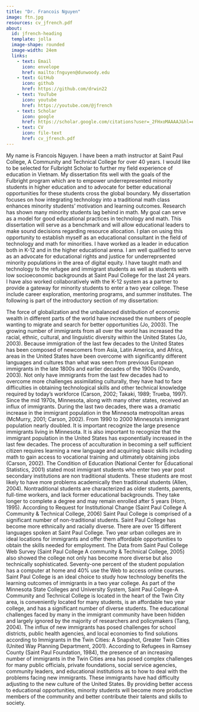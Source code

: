 ---
title: "Dr. Francois Nguyen"
image: ftn.jpg
resources: cv_jfrench.pdf
about: 
  id: jfrench-heading
  template: jolla
  image-shape: rounded
  image-width: 24em
  links:
    - text: Email
      icon: envelope
      href: mailto:fnguyen@dunwoody.edu
    - text: GitHub
      icon: github
      href: https://github.com/drwin22
    - text: YouTube
      icon: youtube
      href: https://youtube.com/@jfrench
    - text: Scholar
      icon: google
      href: https://scholar.google.com/citations?user=_2FHxoMAAAAJ&hl=en
    - text: CV
      icon: file-text
      href: cv_jfrench.pdf
---

:::{#jfrench-heading}

My name is Francois Nguyen. I have been a math instructor at Saint Paul College, A Community and Technical College for over 40 years. I would like to be selected for Fulbright Scholar to further my field experience of education in Vietnam.  My dissertation fits well with the  goals of the Fulbright program which are to empower underrepresented minority students in higher education and to advocate for better educational opportunities for these students cross the global boundary. 
My dissertation focuses on how integrating technology into a traditional math class enhances minority students’ motivation and learning outcomes.  Research has shown many minority students lag behind in math. My goal can serve as a model for good educational practices in technology and math.  This dissertation will serve as a benchmark and will allow educational leaders to make sound decisions regarding resource allocation. 
I plan on using this opportunity to establish myself as an educational consultant in the field of technology and math for minorities. I have worked as a leader in education both in K-12 and in the higher educational arena. I am well qualified to serve as an advocate for educational rights and justice for underreprsented minority populations in the area of digital equity.  I have taught math and technology to the refugee and immigrant students as well as students with low socioeconomic backgrounds at Saint Paul College for the last 24 years. I have also worked collaboratively with the K-12 system as a partner to provide a gateway for minority students to enter a two year college. These include career exploration, mentoring programs, and summer institutes. 
The following is part of the introductory section of my dissertation:
 
The force of globalization and the unbalanced distribution of economic wealth in different parts of the world have increased the numbers of people wanting to migrate and search for better opportunities (Jo, 2003). The growing number of immigrants from all over the world has increased the racial, ethnic, cultural, and linguistic diversity within the United States (Jo, 2003). 
Because immigration of the last few decades to the United States has been composed of newcomers from Asia, Latin America, and Africa, areas in the United States have been overcome with significantly different languages and cultures than what was seen from previous European immigrants in the late 1800s and earlier decades of the 1900s (Ovando, 2003). Not only have immigrants from the last few decades had to overcome more challenges assimilating culturally, they have had to face difficulties in obtaining technological skills and other technical knowledge required by today’s workforce (Carson, 2002; Takaki, 1989; Trueba, 1997). 
Since the mid 1970s, Minnesota, along with many other states, received an influx of immigrants. During the last two decades, there was a dramatic increase in the immigrant population in the Minnesota metropolitan areas (McMurry, 2001; Carson, 2002). From 1990 to 2000 Minnesota’s immigrant population nearly doubled. 
It is important recognize the large presence immigrants living in Minnesota.
It is also important to recognize that the immigrant population in the United States has exponentially increased in the last few decades.
The process of acculturation in becoming a self sufficient citizen requires learning a new language and acquiring basic skills including math to gain access to vocational training and ultimately obtaining jobs (Carson, 2002). 
The Condition of Education (National Center for Educational Statistics, 2001) stated most immigrant students who enter two year post secondary institutions are non traditional students. These students are most likely to have more problems academically then traditional students (Allen, 2004). Nontraditional students are characterized as older students, parents, full-time workers, and lack former educational backgrounds. They take longer to complete a degree and may remain enrolled after 5 years (Horn, 1995).
	According to Request for Institutional Change (Saint Paul College A Community & Technical College, 2006) Saint Paul College is comprised of a significant number of non-traditional students. Saint Paul College has become more ethnically and racially diverse. There are over 15 different languages spoken at Saint Paul College. 
Two year urban colleges are in ideal locations for immigrants and offer them affordable opportunities to obtain the skills needed for employment.
The Data from Saint Paul College Web Survey (Saint Paul College A community & Technical College, 2005) also showed the college not only has become more diverse but also technically sophisticated. Seventy-one percent of the student population has a computer at home and 40% use the Web to access online courses. Saint Paul College is an ideal choice to study how technology benefits the learning outcomes of immigrants in a two year college.
As part of the Minnesota State Colleges and University System, Saint Paul College-A Community and Technical College is located in the heart of the Twin City area, is conveniently located for many students, is an affordable two year college, and has a significant number of diverse students.
The educational challenges faced by many in the immigrant community have been hidden and largely ignored by the majority of researchers and policymakers (Tang, 2004).
The influx of new immigrants has posed challenges for school districts, public health agencies, and local economies to find solutions according to Immigrants in the Twin Cities: A Snapshot, Greater Twin Cities (United Way Planning Department, 2001). According to Refugees in Ramsey County (Saint Paul Foundation, 1984), the presence of an increasing number of immigrants in the Twin Cities area has posed complex challenges for many public officials, private foundations, social service agencies, community leaders, and educational institutions as to how to deal with the problems facing new immigrants. These immigrants have had difficulty adjusting to the new culture of the United States. 
By providing better access to educational opportunities, minority students will become more productive members of the community and better contribute their talents and skills to society.


:::